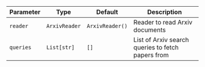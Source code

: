| Parameter | Type          | Default         | Description                                       |
| --------- | ------------- | --------------- | ------------------------------------------------- |
| `reader`  | `ArxivReader` | `ArxivReader()` | Reader to read Arxiv documents                    |
| `queries` | `List[str]`   | `[]`            | List of Arxiv search queries to fetch papers from |
